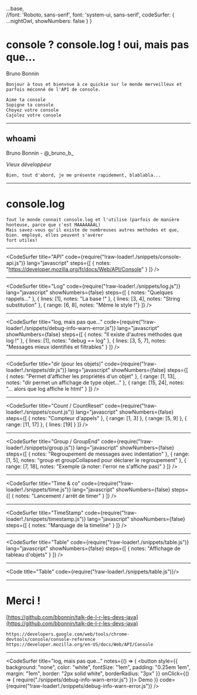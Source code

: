 

  ...base,  
  //font: 'Roboto, sans-serif',
  font: 'system-ui, sans-serif',
  codeSurfer: {
    ...nightOwl,
    showNumbers: false
  }
}

<Head>
  <title>console API</title>

  <meta name="twitter:card" content="summary_large_image" />
  <meta name="twitter:site" content="@_bruno_b_" />
  <meta name="twitter:title" content="Slides about console API" />
  <meta name="twitter:description" content="Slides about console API" />
  <meta name="twitter:image" content="" />
</Head>


# console ? console.log ! oui, mais pas que...

Bruno Bonnin

```notes
Bonjour à tous et bienvnue à ce quickie sur le monde merveilleux et parfois méconné de l'API de console.

Aime ta console
Sopigne ta console
Choyez votre console
Cajolez votre console
```

---


<Box>
  <h2>whoami</h2>
  <p>Bruno Bonnin - @_bruno_b_</p>
  <i>Vieux développeur</i>
</Box>

<SplitElement img="img/haddock.png" backgroundColor="black" color="white"/>

```notes
Bien, tout d'abord, je me présente rapidement, blablabla...
```

---

# console.log

```notes
Tout le monde connait console.log et l'utilise (parfois de manière honteuse, parce que c'est MAAAAAAAL)
Mais savez-vous qu'il existe de nombreuses autres methodes et que, bien. employé, elles peuvent s'avérer
fort utiles!
```

---

<CodeSurfer
  title="API"
  code={require("!raw-loader!./snippets/console-api.js")}
  lang="javascript"
  steps={[
    { notes: "https://developer.mozilla.org/fr/docs/Web/API/Console" }
  ]}
/>

---

<CodeSurfer
  title="Log"
  code={require("!raw-loader!./snippets/log.js")}
  lang="javascript"
  showNumbers={false}
  steps={[
    { notes: "Quelques rappels..." },
    { lines: [1], notes: "La base !" },
    { lines: [3, 4], notes: "String substitution" },
    { range: [6, 8], notes: "Même le style !"}
  ]}
/>

---

<CodeSurfer
  title="log, mais pas que..."
  code={require("!raw-loader!./snippets/debug-info-warn-error.js")}
  lang="javascript"
  showNumbers={false}
  steps={[
    { notes: "Il existe d'autres méthodes que log !" },
    { lines: [1], notes: "debug == log" },
    { lines: [3, 5, 7], notes: "Messages mieux identifiés et filtrables" }
  ]}
/>

---

<CodeSurfer
  title="dir (pour les objets)"
  code={require("!raw-loader!./snippets/dir.js")}
  lang="javascript"
  showNumbers={false}
  steps={[
    { notes: "Permet d'afficher les propriétés d'un objet" },
    { range: [1, 13], notes: "dir permet un affichage de type objet..." },
    { range: [15, 24], notes: "... alors que log affiche le html" }
  ]}
/>

---

<CodeSurfer
  title="Count / CountReset"
  code={require("!raw-loader!./snippets/count.js")}
  lang="javascript"
  showNumbers={false}
  steps={[
    { notes: "Compteur d'appels" },
    { range: [1, 3] },
    { range: [5, 9] },
    { range: [11, 17] },
    { lines: [19] }
  ]}
/>

---

<CodeSurfer
  title="Group / GroupEnd"
  code={require("!raw-loader!./snippets/group.js")}
  lang="javascript"
  showNumbers={false}
  steps={[
    { notes: "Regroupement de messages avec indentation" },
    { range: [1, 5], notes: "group et groupCollapsed pour déclarer le regroupement" },
    { range: [7, 18], notes: "Exemple (à noter: l'error ne s'affiche pas)" }
  ]}
/>

---

<CodeSurfer
  title="Time & co"
  code={require("!raw-loader!./snippets/time.js")}
  lang="javascript"
  showNumbers={false}
  steps={[
    { notes: "Lancement / arrêt de timer" }
  ]}
/>

---

<CodeSurfer
  title="TimeStamp"
  code={require("!raw-loader!./snippets/timestamp.js")}
  lang="javascript"
  showNumbers={false}
  steps={[
    { notes: "Marquage de la timeline" }
  ]}
/>

---

<CodeSurfer
  title="Table"
  code={require("!raw-loader!./snippets/table.js")}
  lang="javascript"
  showNumbers={false}
  steps={[
    { notes: "Affichage de tableau d'objets" }
  ]}
/>

---


<Code title="Table" code={require("!raw-loader!./snippets/table.js")}/>

<SplitElement img="img/table.png" backgroundColor="white" color="black"/>

---

# Merci !

[https://github.com/bbonnin/talk-de-l-r-les-devs-java](https://github.com/bbonnin/talk-de-l-r-les-devs-java)

```notes
https://developers.google.com/web/tools/chrome-devtools/console/console-reference
https://developer.mozilla.org/en-US/docs/Web/API/Console
```

---

<CodeSurfer
  title="log, mais pas que..."
  notes={() => (
    <button style={{ background: "none", color: "white", fontSize: "1em", 
      padding: "0.25em 1em", margin: "1em", border: "2px solid white", borderRadius: "3px" }} 
      onClick={() => { require("./snippets/debug-info-warn-error.js") }}>
      Demo
    </button>
  )}
  code={require("!raw-loader!./snippets/debug-info-warn-error.js")}
/>